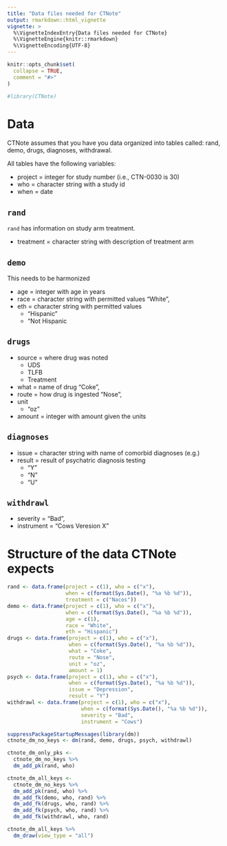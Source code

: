 ```yaml
---
title: "Data files needed for CTNote"
output: rmarkdown::html_vignette
vignette: >
  %\VignetteIndexEntry{Data files needed for CTNote}
  %\VignetteEngine{knitr::rmarkdown}
  %\VignetteEncoding{UTF-8}
---
```


```r
knitr::opts_chunk$set(
  collapse = TRUE,
  comment = "#>"
)
```

```r
#library(CTNote)
```

# Data
CTNote assumes that you have you data organized into tables called: rand, demo, drugs, diagnoses, withdrawal.

All tables have the following variables:

+ project = integer for study number (i.e., CTN-0030 is 30)
+ who = character string with a study id
+ when = date

## `rand` 

`rand` has information on study arm treatment.

+ treatment = character string with description of treatment arm

## `demo` 

This needs to be harmonized

+ age = integer with age in years
+ race = character string with permitted values "White",
+ eth = character string with permitted values 
  * "Hispanic" 
  * "Not Hispanic 

## `drugs` 

+ source = where drug was noted
  * UDS
  * TLFB
  * Treatment
+ what = name of drug "Coke",
+ route = how drug is ingested "Nose",
+ unit  
  * "oz"
+ amount = integer with amount given the units 

## `diagnoses` 
+ issue = character string with name of comorbid diagnoses (e.g.) 
+ result = result of psychatric diagnosis testing 
  * "Y"
  * "N"
  * "U"

## `withdrawl` 

+ severity = "Bad",
+ instrument = "Cows Veresion X" 

# Structure of the data CTNote expects
```r
rand <- data.frame(project = c(1), who = c("x"), 
                   when = c(format(Sys.Date(), "%a %b %d")), 
                   treatment = c("Nacos"))
demo <- data.frame(project = c(1), who = c("x"), 
                   when = c(format(Sys.Date(), "%a %b %d")), 
                   age = c(1),
                   race = "White",
                   eth = "Hispanic")                   
drugs <- data.frame(project = c(1), who = c("x"), 
                    when = c(format(Sys.Date(), "%a %b %d")), 
                    what = "Coke",
                    route = "Nose",
                    unit = "oz",
                    amount = 1) 
psych <- data.frame(project = c(1), who = c("x"), 
                    when = c(format(Sys.Date(), "%a %b %d")), 
                    issue = "Depression",
                    result = "Y") 
withdrawl <- data.frame(project = c(1), who = c("x"), 
                        when = c(format(Sys.Date(), "%a %b %d")), 
                        severity = "Bad",
                        instrument = "Cows") 

suppressPackageStartupMessages(library(dm))
ctnote_dm_no_keys <- dm(rand, demo, drugs, psych, withdrawl)

ctnote_dm_only_pks <- 
  ctnote_dm_no_keys %>% 
  dm_add_pk(rand, who) 

ctnote_dm_all_keys <- 
  ctnote_dm_no_keys %>% 
  dm_add_pk(rand, who) %>% 
  dm_add_fk(demo, who, rand) %>% 
  dm_add_fk(drugs, who, rand) %>% 
  dm_add_fk(psych, who, rand) %>% 
  dm_add_fk(withdrawl, who, rand) 

ctnote_dm_all_keys %>% 
  dm_draw(view_type = "all")
```